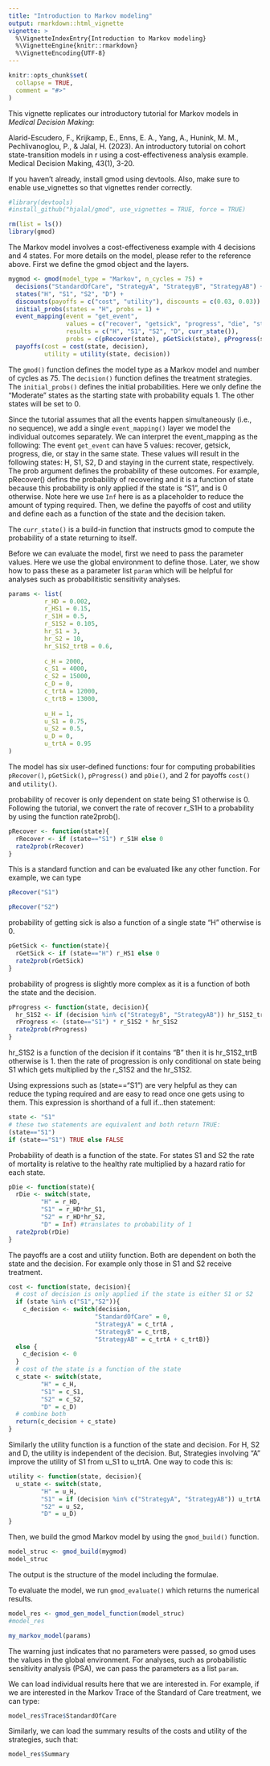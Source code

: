 ```yaml
---
title: "Introduction to Markov modeling"
output: rmarkdown::html_vignette
vignette: >
  %\VignetteIndexEntry{Introduction to Markov modeling}
  %\VignetteEngine{knitr::rmarkdown}
  %\VignetteEncoding{UTF-8}
---
```


```r
knitr::opts_chunk$set(
  collapse = TRUE,
  comment = "#>"
)
```

This vignette replicates our introductory tutorial for Markov models in *Medical Decision Making*:  

Alarid-Escudero, F., Krijkamp, E., Enns, E. A., Yang, A., Hunink, M. M., Pechlivanoglou, P., & Jalal, H. (2023). An introductory tutorial on cohort state-transition models in r using a cost-effectiveness analysis example. Medical Decision Making, 43(1), 3-20.

If you haven't already, install gmod using devtools.  Also, make sure to enable use_vignettes so that vignettes render correctly.
```r
#library(devtools)
#install_github("hjalal/gmod", use_vignettes = TRUE, force = TRUE)
```

```r
rm(list = ls())
library(gmod)
```

The Markov model involves a cost-effectiveness example with 4 decisions and 4 states. For more details on the model, please refer to the reference above. First we define the gmod object and the layers. 
```r
mygmod <- gmod(model_type = "Markov", n_cycles = 75) + 
  decisions("StandardOfCare", "StrategyA", "StrategyB", "StrategyAB") + 
  states("H", "S1", "S2", "D") + 
  discounts(payoffs = c("cost", "utility"), discounts = c(0.03, 0.03)) + 
  initial_probs(states = "H", probs = 1) +  
  event_mapping(event = "get_event",  
                values = c("recover", "getsick", "progress", "die", "stay"), 
                results = c("H", "S1", "S2", "D", curr_state()), 
                probs = c(pRecover(state), pGetSick(state), pProgress(state, decision), pDie(state), Inf)) +  
  payoffs(cost = cost(state, decision), 
          utility = utility(state, decision))
```

The `gmod()` function defines the model type as a Markov model and number of cycles as 75. The `decision()` function defines the treatment strategies.  The `initial_probs()` defines the initial probabilities. Here we only define the "Moderate" states as the starting state with probability equals 1. The other states will be set to 0. 

Since the tutorial assumes that all the events happen simultaneously (i.e., no sequence), we add a single `event_mapping()` layer we model the individual outcomes separately.  We can interpret the event_mapping as the following: The event `get_event` can have 5 values: recover, getsick, progress, die, or stay in the same state.  These values will result in the following states: H, S1, S2, D and staying in the current state, respectively. The prob argument defines the probability of these outcomes.  For example, pRecover() defins the probability of recovering and it is a function of state because this probability is only applied if the state is "S1", and is 0 otherwise. Note here we use `Inf` here is as a placeholder to reduce the amount of typing required. Then, we define the payoffs of cost and utility and define each as a function of the state and the decision taken.

The `curr_state()` is a build-in function that instructs gmod to compute the probability of a state returning to itself.

Before we can evaluate the model, first we need to pass the parameter values. Here we use the global environment to define those. Later, we show how to pass these as a parameter list `param` which will be helpful for analyses such as probabilitistic sensitivity analyses. 
```r
params <- list(
          r_HD = 0.002,
          r_HS1 = 0.15,
          r_S1H = 0.5,
          r_S1S2 = 0.105,
          hr_S1 = 3,
          hr_S2 = 10,
          hr_S1S2_trtB = 0.6,
          
          c_H = 2000,
          c_S1 = 4000,
          c_S2 = 15000,
          c_D = 0,
          c_trtA = 12000,
          c_trtB = 13000,
          
          u_H = 1,
          u_S1 = 0.75,
          u_S2 = 0.5,
          u_D = 0,
          u_trtA = 0.95
)
```


The model has six user-defined functions: four for computing probabilities `pRecover()`, `pGetSick()`, `pProgress()` and `pDie()`, and 2 for payoffs `cost()` and `utility()`.  

probability of recover is only dependent on state being S1 otherwise is 0.  Following the tutorial, we convert the rate of recover r_S1H to a probability by using the function rate2prob().
```r
pRecover <- function(state){
  rRecover <- if (state=="S1") r_S1H else 0
  rate2prob(rRecover)
}
```
This is a standard function and can be evaluated like any other function.  For example, we can type
```r
pRecover("S1")

pRecover("S2")
```

probability of getting sick is also a function of a single state "H" otherwise is 0.
```r
pGetSick <- function(state){
  rGetSick <- if (state=="H") r_HS1 else 0
  rate2prob(rGetSick)
}
```

probability of progress is slightly more complex as it is a function of both the state and the decision.  
```r
pProgress <- function(state, decision){
  hr_S1S2 <- if (decision %in% c("StrategyB", "StrategyAB")) hr_S1S2_trtB else 1
  rProgress <- (state=="S1") * r_S1S2 * hr_S1S2
  rate2prob(rProgress)
}
```
hr_S1S2 is a function of the decision if it contains "B" then it is hr_S1S2_trtB otherwise is 1.  then the rate of progression is only conditional on state being S1 which gets multiplied by the r_S1S2 and the hr_S1S2.

Using expressions such as (state=="S1") are very helpful as they can reduce the typing required and are easy to read once one gets using to them.  This expression is shorthand of a full if...then statement: 

```r
state <- "S1"
# these two statements are equivalent and both return TRUE:
(state=="S1")
if (state=="S1") TRUE else FALSE

```

Probability of death is a function of the state. For states S1 and S2 the rate of mortality is relative to the healthy rate multiplied by a hazard ratio for each state.
```r
pDie <- function(state){
  rDie <- switch(state, 
         "H" = r_HD,
         "S1" = r_HD*hr_S1,
         "S2" = r_HD*hr_S2,
         "D" = Inf) #translates to probability of 1
  rate2prob(rDie)
}
```

The payoffs are a cost and utility function. Both are dependent on both the state and the decision. For example only those in S1 and S2 receive treatment.
```r
cost <- function(state, decision){
  # cost of decision is only applied if the state is either S1 or S2
  if (state %in% c("S1","S2")){
    c_decision <- switch(decision,
                        "StandardOfCare" = 0,
                        "StrategyA" = c_trtA ,
                        "StrategyB" = c_trtB,
                        "StrategyAB" = c_trtA + c_trtB)}
  else {
    c_decision <- 0
  }
  # cost of the state is a function of the state
  c_state <- switch(state, 
         "H" = c_H,
         "S1" = c_S1,
         "S2" = c_S2,
         "D" = c_D)
  # combine both
  return(c_decision + c_state)
}
```

Similarly the utility function is a function of the state and decision. For H, S2 and D, the utility is independent of the decision. But, Strategies involving "A" improve the utility of S1 from u_S1 to u_trtA. One way to code this is:
```r
utility <- function(state, decision){
  u_state <- switch(state, 
         "H" = u_H,
         "S1" = if (decision %in% c("StrategyA", "StrategyAB")) u_trtA else u_S1,
         "S2" = u_S2,
         "D" = u_D)
}
```

Then, we build the gmod Markov model by using the `gmod_build()` function.
```r
model_struc <- gmod_build(mygmod)
model_struc
```
The output is the structure of the model including the formulae.  

To evaluate the model, we run `gmod_evaluate()` which returns the numerical results. 
```r
model_res <- gmod_gen_model_function(model_struc)
#model_res
```

```r
my_markov_model(params)
```

The warning just indicates that no parameters were passed, so gmod uses the values in the global environment.  For analyses, such as probabilistic sensitivity analysis (PSA), we can pass the parameters as a list `param`. 

We can load individual results here that we are interested in. For example, if we are interested in the Markov Trace of the Standard of Care treatment, we can type: 
```r
model_res$Trace$StandardOfCare
```

Similarly, we can load the summary results of the costs and utility of the strategies, such that:
```r
model_res$Summary
```


